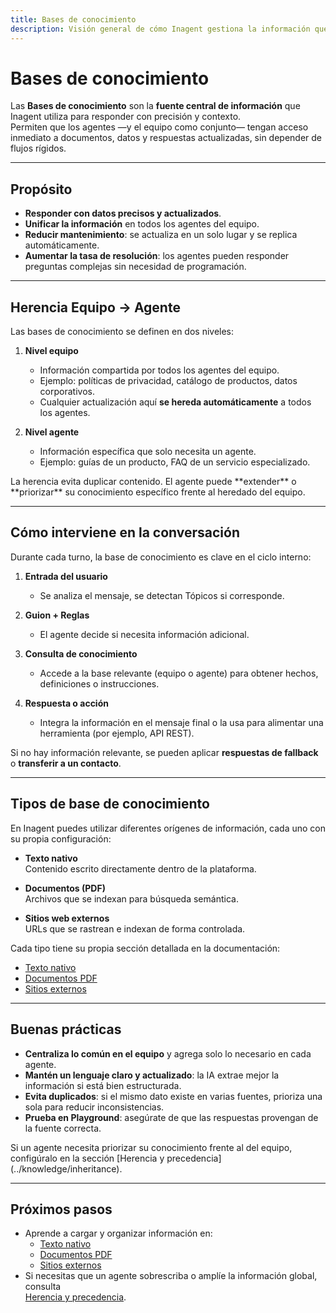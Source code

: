 ```yaml
---
title: Bases de conocimiento
description: Visión general de cómo Inagent gestiona la información que usan los agentes para responder, con herencia entre equipo y agente.
---
```



# Bases de conocimiento

Las **Bases de conocimiento** son la **fuente central de información** que Inagent utiliza para responder con precisión y contexto.  
Permiten que los agentes —y el equipo como conjunto— tengan acceso inmediato a documentos, datos y respuestas actualizadas, sin depender de flujos rígidos.

---

## Propósito

- **Responder con datos precisos y actualizados**.  
- **Unificar la información** en todos los agentes del equipo.  
- **Reducir mantenimiento**: se actualiza en un solo lugar y se replica automáticamente.  
- **Aumentar la tasa de resolución**: los agentes pueden responder preguntas complejas sin necesidad de programación.

---

## Herencia Equipo → Agente

Las bases de conocimiento se definen en dos niveles:

1. **Nivel equipo**  
   - Información compartida por todos los agentes del equipo.
   - Ejemplo: políticas de privacidad, catálogo de productos, datos corporativos.
   - Cualquier actualización aquí **se hereda automáticamente** a todos los agentes.

2. **Nivel agente**  
   - Información específica que solo necesita un agente.
   - Ejemplo: guías de un producto, FAQ de un servicio especializado.

<Callout type="info">
La herencia evita duplicar contenido.  
El agente puede **extender** o **priorizar** su conocimiento específico frente al heredado del equipo.
</Callout>

---

## Cómo interviene en la conversación

Durante cada turno, la base de conocimiento es clave en el ciclo interno:

1. **Entrada del usuario**  
   - Se analiza el mensaje, se detectan Tópicos si corresponde.

2. **Guion + Reglas**  
   - El agente decide si necesita información adicional.

3. **Consulta de conocimiento**  
   - Accede a la base relevante (equipo o agente) para obtener hechos, definiciones o instrucciones.

4. **Respuesta o acción**  
   - Integra la información en el mensaje final o la usa para alimentar una herramienta (por ejemplo, API REST).

Si no hay información relevante, se pueden aplicar **respuestas de fallback** o **transferir a un contacto**.

---

## Tipos de base de conocimiento

En Inagent puedes utilizar diferentes orígenes de información, cada uno con su propia configuración:

- **Texto nativo**  
  Contenido escrito directamente dentro de la plataforma.

- **Documentos (PDF)**  
  Archivos que se indexan para búsqueda semántica.

- **Sitios web externos**  
  URLs que se rastrean e indexan de forma controlada.

Cada tipo tiene su propia sección detallada en la documentación:

- [Texto nativo](../knowledge/native-text)  
- [Documentos PDF](../knowledge/documents-pdf)  
- [Sitios externos](../knowledge/external-sites)

---

## Buenas prácticas

- **Centraliza lo común en el equipo** y agrega solo lo necesario en cada agente.  
- **Mantén un lenguaje claro y actualizado**: la IA extrae mejor la información si está bien estructurada.  
- **Evita duplicados**: si el mismo dato existe en varias fuentes, prioriza una sola para reducir inconsistencias.  
- **Prueba en Playground**: asegúrate de que las respuestas provengan de la fuente correcta.

<Callout type="tip">
Si un agente necesita priorizar su conocimiento frente al del equipo, configúralo en la sección  
[Herencia y precedencia](../knowledge/inheritance).
</Callout>

---

## Próximos pasos

- Aprende a cargar y organizar información en:
  - [Texto nativo](../knowledge/native-text)
  - [Documentos PDF](../knowledge/documents-pdf)
  - [Sitios externos](../knowledge/external-sites)
- Si necesitas que un agente sobrescriba o amplíe la información global, consulta  
  [Herencia y precedencia](../knowledge/inheritance).

